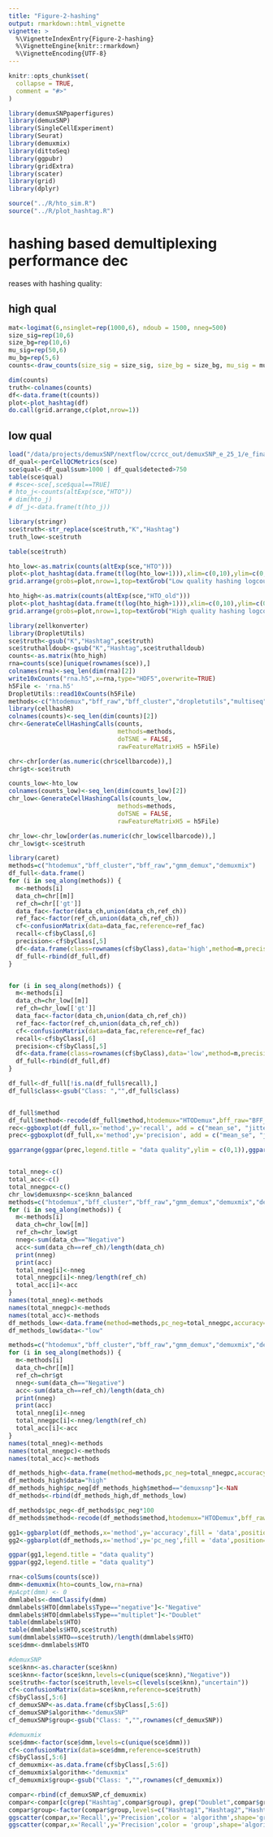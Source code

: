 ```yaml
---
title: "Figure-2-hashing"
output: rmarkdown::html_vignette
vignette: >
  %\VignetteIndexEntry{Figure-2-hashing}
  %\VignetteEngine{knitr::rmarkdown}
  %\VignetteEncoding{UTF-8}
---
```


```r
knitr::opts_chunk$set(
  collapse = TRUE,
  comment = "#>"
)
```

```r
library(demuxSNPpaperfigures)
library(demuxSNP)
library(SingleCellExperiment)
library(Seurat)
library(demuxmix)
library(dittoSeq)
library(ggpubr)
library(gridExtra)
library(scater)
library(grid)
library(dplyr)

```

````r

source("../R/hto_sim.R")
source("../R/plot_hashtag.R")
````

# hashing based demultiplexing performance dec
reases with hashing quality:

## high qual 

````r

mat<-logimat(6,nsinglet=rep(1000,6), ndoub = 1500, nneg=500)
size_sig=rep(10,6)
size_bg=rep(10,6)
mu_sig=rep(50,6)
mu_bg=rep(5,6)
counts<-draw_counts(size_sig = size_sig, size_bg = size_bg, mu_sig = mu_sig, mu_bg = mu_bg, mat = mat, seed = 1)

dim(counts)
truth<-colnames(counts)
df<-data.frame(t(counts))
plot<-plot_hashtag(df)
do.call(grid.arrange,c(plot,nrow=1))
````

## low qual

````r

load("/data/projects/demuxSNP/nextflow/ccrcc_out/demuxSNP_e_25_1/e_final_sce.rdata")
df_qual<-perCellQCMetrics(sce)
sce$qual<-df_qual$sum>1000 | df_qual$detected>750
table(sce$qual)
# #sce<-sce[,sce$qual==TRUE]
# hto_j<-counts(altExp(sce,"HTO"))
# dim(hto_j)
# df_j<-data.frame(t(hto_j))

library(stringr)
sce$truth<-str_replace(sce$truth,"K","Hashtag")
truth_low<-sce$truth

table(sce$truth)
````




````r

hto_low<-as.matrix(counts(altExp(sce,"HTO")))
plot<-plot_hashtag(data.frame(t(log(hto_low+1))),xlim=c(0,10),ylim=c(0,2000),breaks=get_breaks(n=6,from=0,to=10))
grid.arrange(grobs=plot,nrow=1,top=textGrob("Low quality hashing logcounts", gp=gpar(fontsize=20,font=8)))

hto_high<-as.matrix(counts(altExp(sce,"HTO_old")))
plot<-plot_hashtag(data.frame(t(log(hto_high+1))),xlim=c(0,10),ylim=c(0,2000),breaks=get_breaks(n=6,from=0,to=10))
grid.arrange(grobs=plot,nrow=1,top=textGrob("High quality hashing logcounts", gp=gpar(fontsize=20,font=8)))

````


````r
library(zellkonverter)
library(DropletUtils)
sce$truth<-gsub("K","Hashtag",sce$truth)
sce$truthalldoub<-gsub("K","Hashtag",sce$truthalldoub)
counts<-as.matrix(hto_high)
rna=counts(sce)[unique(rownames(sce)),]
colnames(rna)<-seq_len(dim(rna)[2])
write10xCounts("rna.h5",x=rna,type="HDF5",overwrite=TRUE)
h5File <- 'rna.h5'
DropletUtils::read10xCounts(h5File)
methods<-c("htodemux","bff_raw","bff_cluster","dropletutils","multiseq","gmm_demux","demuxmix")
library(cellhashR)
colnames(counts)<-seq_len(dim(counts)[2])
chr<-GenerateCellHashingCalls(counts,
                              methods=methods,
                              doTSNE = FALSE,
                              rawFeatureMatrixH5 = h5File)

chr<-chr[order(as.numeric(chr$cellbarcode)),]
chr$gt<-sce$truth

counts_low<-hto_low
colnames(counts_low)<-seq_len(dim(counts_low)[2])
chr_low<-GenerateCellHashingCalls(counts_low,
                              methods=methods,
                              doTSNE = FALSE,
                              rawFeatureMatrixH5 = h5File)

chr_low<-chr_low[order(as.numeric(chr_low$cellbarcode)),]
chr_low$gt<-sce$truth

library(caret)
methods=c("htodemux","bff_cluster","bff_raw","gmm_demux","demuxmix")
df_full<-data.frame()
for (i in seq_along(methods)) {
  m<-methods[i]
  data_ch=chr[[m]]
  ref_ch=chr[['gt']]
  data_fac<-factor(data_ch,union(data_ch,ref_ch))
  ref_fac<-factor(ref_ch,union(data_ch,ref_ch))
  cf<-confusionMatrix(data=data_fac,reference=ref_fac)
  recall<-cf$byClass[,6]
  precision<-cf$byClass[,5]
  df<-data.frame(class=rownames(cf$byClass),data='high',method=m,precision=precision,recall=recall)
  df_full<-rbind(df_full,df)
}


for (i in seq_along(methods)) {
  m<-methods[i]
  data_ch=chr_low[[m]]
  ref_ch=chr_low[['gt']]
  data_fac<-factor(data_ch,union(data_ch,ref_ch))
  ref_fac<-factor(ref_ch,union(data_ch,ref_ch))
  cf<-confusionMatrix(data=data_fac,reference=ref_fac)
  recall<-cf$byClass[,6]
  precision<-cf$byClass[,5]
  df<-data.frame(class=rownames(cf$byClass),data='low',method=m,precision=precision,recall=recall)
  df_full<-rbind(df_full,df)
}

df_full<-df_full[!is.na(df_full$recall),]
df_full$class<-gsub("Class: ","",df_full$class)



````


````r
df_full$method
df_full$method<-recode(df_full$method,htodemux="HTODemux",bff_raw="BFF_raw",bff_cluster="BFF_cluster",gmm_demux="GMM-Demux",demuxsnp="demuxSNP")
rec<-ggboxplot(df_full,x='method',y='recall', add = c("mean_se", "jitter"),color="data",,repel=TRUE,title="Per group precision")
prec<-ggboxplot(df_full,x='method',y='precision', add = c("mean_se", "jitter"),color="data",,repel=TRUE,title="Per group recall")

ggarrange(ggpar(prec,legend.title = "data quality",ylim = c(0,1)),ggpar(rec,legend.title="data quality",ylim = c(0,1)),common.legend = TRUE)



````



````r
total_nneg<-c()
total_acc<-c()
total_nnegpc<-c()
chr_low$demuxsnp<-sce$knn_balanced
methods=c("htodemux","bff_cluster","bff_raw","gmm_demux","demuxmix","demuxsnp")
for (i in seq_along(methods)) {
  m<-methods[i]
  data_ch=chr_low[[m]]
  ref_ch=chr_low$gt
  nneg<-sum(data_ch=="Negative")
  acc<-sum(data_ch==ref_ch)/length(data_ch)
  print(nneg)
  print(acc)
  total_nneg[i]<-nneg
  total_nnegpc[i]<-nneg/length(ref_ch)
  total_acc[i]<-acc
}
names(total_nneg)<-methods
names(total_nnegpc)<-methods
names(total_acc)<-methods
df_methods_low<-data.frame(method=methods,pc_neg=total_nnegpc,accuracy=total_acc)
df_methods_low$data<-"low"

methods=c("htodemux","bff_cluster","bff_raw","gmm_demux","demuxmix","demuxsnp")
for (i in seq_along(methods)) {
  m<-methods[i]
  data_ch=chr[[m]]
  ref_ch=chr$gt
  nneg<-sum(data_ch=="Negative")
  acc<-sum(data_ch==ref_ch)/length(data_ch)
  print(nneg)
  print(acc)
  total_nneg[i]<-nneg
  total_nnegpc[i]<-nneg/length(ref_ch)
  total_acc[i]<-acc
}
names(total_nneg)<-methods
names(total_nnegpc)<-methods
names(total_acc)<-methods

df_methods_high<-data.frame(method=methods,pc_neg=total_nnegpc,accuracy=total_acc)
df_methods_high$data="high"
df_methods_high$pc_neg[df_methods_high$method=="demuxsnp"]<-NaN
df_methods<-rbind(df_methods_high,df_methods_low)

df_methods$pc_neg<-df_methods$pc_neg*100
df_methods$method<-recode(df_methods$method,htodemux="HTODemux",bff_raw="BFF_raw",bff_cluster="BFF_cluster",gmm_demux="GMM-Demux",demuxsnp="demuxSNP")

gg1<-ggbarplot(df_methods,x='method',y='accuracy',fill = 'data',position=position_dodge(),color = 'data',title='Overall accuracy between methods and high/low quality hashing',xlab='method',ylab='Overall CLassification Accuracy',label = TRUE,lab.nb.digits = 2)+ylim(0,1)
gg2<-ggbarplot(df_methods,x='method',y='pc_neg',fill = 'data',position=position_dodge(),color = 'data' ,title='% negatives assigned between methods and high/low quality hashing', xlab='method', ylab='% hashing negatives')

ggpar(gg1,legend.title = "data quality")
ggpar(gg2,legend.title = "data quality")
````


````r
rna<-colSums(counts(sce))
dmm<-demuxmix(hto=counts_low,rna=rna)
#pAcpt(dmm) <- 0
dmmlabels<-dmmClassify(dmm)
dmmlabels$HTO[dmmlabels$Type=="negative"]<-"Negative"
dmmlabels$HTO[dmmlabels$Type=="multiplet"]<-"Doublet"
table(dmmlabels$HTO)
table(dmmlabels$HTO,sce$truth)
sum(dmmlabels$HTO==sce$truth)/length(dmmlabels$HTO)
sce$dmm<-dmmlabels$HTO

#demuxSNP
sce$knn<-as.character(sce$knn)
sce$knn<-factor(sce$knn,levels=c(unique(sce$knn),"Negative"))
sce$truth<-factor(sce$truth,levels=c(levels(sce$knn),"uncertain"))
cf<-confusionMatrix(data=sce$knn,reference=sce$truth)
cf$byClass[,5:6]
cf_demuxSNP<-as.data.frame(cf$byClass[,5:6])
cf_demuxSNP$algorithm<-"demuxSNP"
cf_demuxSNP$group<-gsub("Class: ","",rownames(cf_demuxSNP))

#demuxmix
sce$dmm<-factor(sce$dmm,levels=c(unique(sce$dmm)))
cf<-confusionMatrix(data=sce$dmm,reference=sce$truth)
cf$byClass[,5:6]
cf_demuxmix<-as.data.frame(cf$byClass[,5:6])
cf_demuxmix$algorithm<-"demuxmix"
cf_demuxmix$group<-gsub("Class: ","",rownames(cf_demuxmix))

compar<-rbind(cf_demuxSNP,cf_demuxmix)
compar<-compar[c(grep("Hashtag",compar$group), grep("Doublet",compar$group)),]
compar$group<-factor(compar$group,levels=c("Hashtag1","Hashtag2","Hashtag3","Hashtag4","Hashtag5","Hashtag6","Doublet"))
ggscatter(compar,x='Recall',y='Precision',color = 'algorithm',shape='group',label='group',palette = dittoColors(),size=4,legend="right",ellipse=TRUE,ellipse.type = "convex")+ xlim(0.2,1)+ylim(0.2,1)
ggscatter(compar,x='Recall',y='Precision',color = 'group',shape='algorithm',label='group',palette = dittoColors(),size=4,legend="right")+ xlim(0,1)+ylim(0,1)

````




